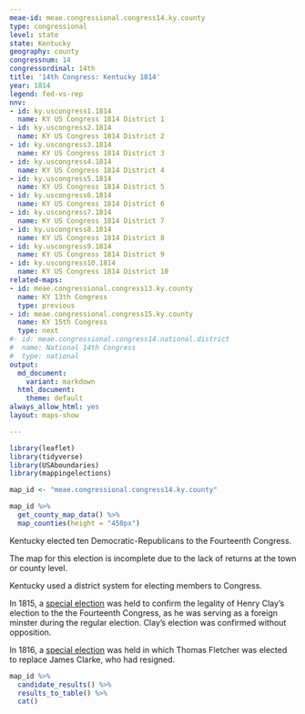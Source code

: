 ```yaml
---
meae-id: meae.congressional.congress14.ky.county
type: congressional
level: state
state: Kentucky
geography: county
congressnum: 14
congressordinal: 14th
title: '14th Congress: Kentucky 1814'
year: 1814
legend: fed-vs-rep
nnv:
- id: ky.uscongress1.1814
  name: KY US Congress 1814 District 1
- id: ky.uscongress2.1814
  name: KY US Congress 1814 District 2
- id: ky.uscongress3.1814
  name: KY US Congress 1814 District 3
- id: ky.uscongress4.1814
  name: KY US Congress 1814 District 4
- id: ky.uscongress5.1814
  name: KY US Congress 1814 District 5
- id: ky.uscongress6.1814
  name: KY US Congress 1814 District 6
- id: ky.uscongress7.1814
  name: KY US Congress 1814 District 7
- id: ky.uscongress8.1814
  name: KY US Congress 1814 District 8
- id: ky.uscongress9.1814
  name: KY US Congress 1814 District 9
- id: ky.uscongress10.1814
  name: KY US Congress 1814 District 10
related-maps:
- id: meae.congressional.congress13.ky.county
  name: KY 13th Congress
  type: previous
- id: meae.congressional.congress15.ky.county
  name: KY 15th Congress
  type: next
#- id: meae.congressional.congress14.national.district
#  name: National 14th Congress
#  type: national
output:
  md_document:
    variant: markdown
  html_document:
    theme: default
always_allow_html: yes
layout: maps-show

---
```


```r
library(leaflet)
library(tidyverse)
library(USAboundaries)
library(mappingelections)

map_id <- "meae.congressional.congress14.ky.county"
```

<div class="map">

```r
map_id %>%
  get_county_map_data() %>%
  map_counties(height = "450px")
```

</div>

Kentucky elected ten Democratic-Republicans to the Fourteenth Congress.

The map for this election is incomplete due to the lack of returns at the town or county level.

Kentucky used a district system for electing members to Congress. 

In 1815, a [special election](https://elections.lib.tufts.edu/catalog/tufts:ky.uscongress2.special.1815) was held to confirm the legality of Henry Clay’s election to the the Fourteenth Congress, as he was serving as a foreign minster during the regular election. Clay’s election was confirmed without opposition.

In 1816, a [special election](https://elections.lib.tufts.edu/catalog/tufts:ky.specialuscongress1.1816) was held in which Thomas Fletcher was elected to replace James Clarke, who had resigned. 

<div class="results-table">

```r
map_id %>%
  candidate_results() %>%
  results_to_table() %>%
  cat()
```

</div>
